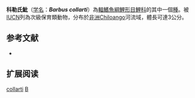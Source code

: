 {{Speciesbox 
| taxon = Barbus collarti
| status = VU
| status_system = IUCN3.1
| authority = [[Poll|Poll]], 1945
| synonyms = 
}}

'''科勒氏魮'''（[[学名|学名]]：'''''Barbus collarti'''''）為[[輻鰭魚綱|輻鰭魚綱]][[鯉形目|鯉形目]][[鯉科|鯉科]]的其中一個[[種|種]]。被[[IUCN|IUCN]]列為次級保育類動物，分布於[[非洲|非洲]]Chiloango河流域，體長可達3公分。

== 参考文献 ==
*{{FishBase_species|genus=Barbus|species=collarti|year=2011|month=12}}

== 扩展阅读 ==
{{refbegin}}
{{wikispecies-inline|Barbus collarti|科勒氏魮}}
{{refend}}
{{Taxonbar|from=Q2326736}}

[[Category:魮屬|collarti]]
[[Category:1945年描述的鱼类|B]]

{{魚類小作品}}